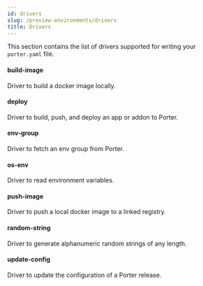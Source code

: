 ```yaml
---
id: drivers
slug: /preview-environments/drivers
title: Drivers
---
```



This section contains the list of drivers supported for writing your `porter.yaml` file.

<div class="container" style={{ padding: 0 }}>
  <div class="row is-multiline">
    <div class="col col--6">
      <Link
        className="card"
        to="./drivers/build-image"
        style={{ height: "100%" }}
      >
        <div class="card__body">
          <h4>build-image</h4>
          <p class="card__body__small">
            Driver to build a docker image locally.
          </p>
        </div>
      </Link>
    </div>
    <div class="col col--6">
      <Link
        className="card"
        to="./drivers/deploy"
        style={{ height: "100%" }}
      >
        <div class="card__body">
          <h4>deploy</h4>
          <p class="card__body__small">
            Driver to build, push, and deploy an app or addon to Porter.
          </p>
        </div>
      </Link>
    </div>
    <div class="col col--6">
      <Link
        className="card"
        to="./drivers/env-group"
        style={{ height: "100%" }}
      >
        <div class="card__body">
          <h4>env-group</h4>
          <p class="card__body__small">
            Driver to fetch an env group from Porter.
          </p>
        </div>
      </Link>
    </div>
    <div class="col col--6">
      <Link
        className="card"
        to="./drivers/os-env"
        style={{ height: "100%" }}
      >
        <div class="card__body">
          <h4>os-env</h4>
          <p class="card__body__small">
            Driver to read environment variables.
          </p>
        </div>
      </Link>
    </div>
    <div class="col col--6">
      <Link
        className="card"
        to="./drivers/push-image"
        style={{ height: "100%" }}
      >
        <div class="card__body">
          <h4>push-image</h4>
          <p class="card__body__small">
            Driver to push a local docker image to a linked registry.
          </p>
        </div>
      </Link>
    </div>
    <div class="col col--6">
      <Link
        className="card"
        to="./drivers/random-string"
        style={{ height: "100%" }}
      >
        <div class="card__body">
          <h4>random-string</h4>
          <p class="card__body__small">
            Driver to generate alphanumeric random strings of any length.
          </p>
        </div>
      </Link>
    </div>
    <div class="col col--6">
      <Link
        className="card"
        to="./drivers/update-config"
        style={{ height: "100%" }}
      >
        <div class="card__body">
          <h4>update-config</h4>
          <p class="card__body__small">
            Driver to update the configuration of a Porter release.
          </p>
        </div>
      </Link>
    </div>
  </div>
</div>
